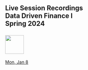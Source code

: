 ## Live Session Recordings<br>Data Driven Finance I<br>Spring 2024<br><br>![](RiceBusiness-transparent-logo-sm.png){height="60"}<br>


[Mon, Jan 8](https://jgsb.zoom.us/rec/share/Bx7yw5pKY8g-oyvgsJY9wL1Lx7zfa2yu6NzC0cX1E-z-RjmKdDrfB0EqZxPhU1Jd.kP_RXNfGDm4EQGPu 
Passcode: a=6by36k){target="_blank"}<br>